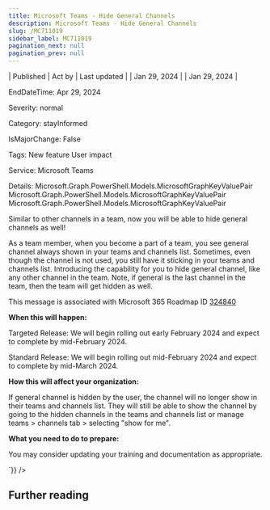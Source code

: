 ```yaml
---
title: Microsoft Teams - Hide General Channels
description: Microsoft Teams - Hide General Channels
slug: /MC711019
sidebar_label: MC711019
pagination_next: null
pagination_prev: null
---
```



| Published | Act by | Last updated |
| Jan 29, 2024 |  | Jan 29, 2024 |

EndDateTime: Apr 29, 2024

Severity: normal

Category: stayInformed

IsMajorChange: False

Tags: New feature User impact

Service: Microsoft Teams

Details: Microsoft.Graph.PowerShell.Models.MicrosoftGraphKeyValuePair Microsoft.Graph.PowerShell.Models.MicrosoftGraphKeyValuePair Microsoft.Graph.PowerShell.Models.MicrosoftGraphKeyValuePair

<div dangerouslySetInnerHTML={{__html:`
<p>Similar to other channels in a team, now you will be able to hide general channels as well!</span><br></p><p>As a team member, when you become a part of a team, you see general channel always shown in your teams and channels list. Sometimes, even though the channel is not used, you still have it sticking in your teams and channels list. Introducing the capability for you to hide general channel, like any other channel in the team. Note, if general is the last channel in the team, then the team will get hidden as well.&nbsp;</p>
<p>This message is associated with Microsoft 365 Roadmap ID <a href="https://www.microsoft.com/microsoft-365/roadmap?rtc=1%26filters=&amp;searchterms=324840" target="_blank">324840</a></p>
<p><b>When this will happen:</b></p><p>Targeted Release: We will begin rolling out early February 2024 and expect to complete by mid-February 2024.</p><p>Standard Release: We will begin rolling out mid-February 2024 and expect to complete by mid-March 2024.</p>

<p><b>How this will affect your organization:</b></p>

<p>If general channel is hidden by the user, the channel will no longer show in their teams and channels list. They will still be able to show the channel by going to the hidden channels in the teams and channels list or manage teams &gt; channels tab &gt; selecting "show for me".</p>
<p><b>What you need to do to prepare:</b></p>
<p>You may consider updating your training and documentation as appropriate.</p>
`}} />

## Further reading
